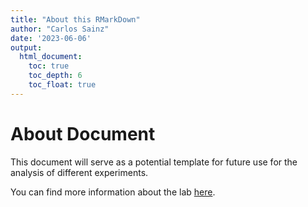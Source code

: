 ```yaml
---
title: "About this RMarkDown"
author: "Carlos Sainz"
date: '2023-06-06'
output:
  html_document:
    toc: true
    toc_depth: 6
    toc_float: true
---
```

# About Document
This document will serve as a potential template for future use for the analysis of different experiments.

You can find more information about the lab [here](http://websitebuilder.123-reg.co.uk/preview/db5c321f). 
